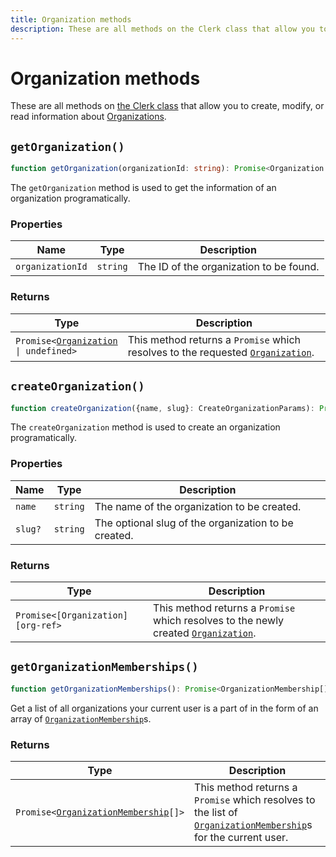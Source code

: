 ```yaml
---
title: Organization methods
description: These are all methods on the Clerk class that allow you to create, modify, or read information about Organizations.
---
```


# Organization methods

These are all methods on [the Clerk class](/docs/references/javascript/clerk/clerk) that allow you to create, modify, or read information about [Organizations](/docs/references/javascript/organization/organization).

## `getOrganization()`

```typescript
function getOrganization(organizationId: string): Promise<Organization | undefined>;
```

The `getOrganization` method is used to get the information of an organization programatically.


### Properties

| Name | Type | Description |
| --- | --- | --- |
| `organizationId` | `string` | The ID of the organization to be found. |

### Returns

| Type | Description |
| --- | --- |
| <code>Promise\<[Organization][org-ref] \| undefined\></code> | This method returns a `Promise` which resolves to the requested [`Organization`][org-ref]. |

## `createOrganization()`

```typescript
function createOrganization({name, slug}: CreateOrganizationParams): Promise<Organization>;
```

The `createOrganization` method is used to create an organization programatically.

### Properties

| Name | Type | Description |
| --- | --- | --- |
| `name` | `string` | The name of the organization to be created. |
| `slug?` | `string` | The optional slug of the organization to be created. |

### Returns

| Type | Description |
| --- | --- |
| <code>Promise\<[Organization][org-ref\></code> | This method returns a `Promise` which resolves to the newly created [`Organization`][org-ref]. |

## `getOrganizationMemberships()`

```typescript
function getOrganizationMemberships(): Promise<OrganizationMembership[]>;
```

Get a list of all organizations your current user is a part of in the form of an array of [`OrganizationMembership`][orgmem-ref]s.


### Returns

| Type | Description |
| --- | --- |
| <code>Promise\<[OrganizationMembership][orgmem-ref][]\></code> | This method returns a `Promise` which resolves to the list of [`OrganizationMembership`][orgmem-ref]s for the current user. |

[org-ref]: /docs/references/javascript/organization/organization
[orgmem-ref]: /docs/references/javascript/organization-membership